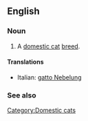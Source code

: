 ==English==

===Noun===
{{en-noun|sg=[[Nebelung]]}}

# A [[domestic cat]] [[breed]].

====Translations====
{{top}}
*Italian: [[gatto Nebelung]]
{{mid}}

{{bottom}}

===See also===
{{Wikipedia|Nebelung}}
{{commonscat|Nebelung}}

[[Category:Domestic cats]]